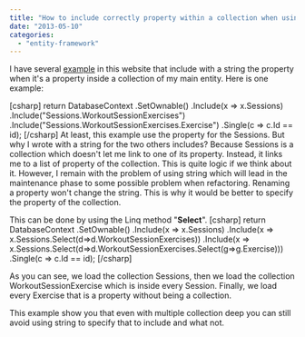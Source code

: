 ```yaml
---
title: "How to include correctly property within a collection when using Entity Framework code first"
date: "2013-05-10"
categories: 
  - "entity-framework"
---
```


I have several [example](http://patrickdesjardins.com/blog/asnotracking-to-force-your-data-context-to-get-everything-from-the-database) in this website that include with a string the property when it's a property inside a collection of my main entity. Here is one example:

\[csharp\] return DatabaseContext .SetOwnable<Workout>() .Include(x => x.Sessions) .Include("Sessions.WorkoutSessionExercises") .Include("Sessions.WorkoutSessionExercises.Exercise") .Single(c => c.Id == id); \[/csharp\] At least, this example use the property for the Sessions. But why I wrote with a string for the two others includes? Because Sessions is a collection which doesn't let me link to one of its property. Instead, it links me to a list of property of the collection. This is quite logic if we think about it. However, I remain with the problem of using string which will lead in the maintenance phase to some possible problem when refactoring. Renaming a property won't change the string. This is why it would be better to specify the property of the collection.

This can be done by using the Linq method "**Select**". \[csharp\] return DatabaseContext .SetOwnable<Workout>() .Include(x => x.Sessions) .Include(x => x.Sessions.Select(d=>d.WorkoutSessionExercises)) .Include(x => x.Sessions.Select(d=>d.WorkoutSessionExercises.Select(g=>g.Exercise))) .Single(c => c.Id == id); \[/csharp\]

As you can see, we load the collection Sessions, then we load the collection WorkoutSessionExercise which is inside every Session. Finally, we load every Exercise that is a property without being a collection.

This example show you that even with multiple collection deep you can still avoid using string to specify that to include and what not.
